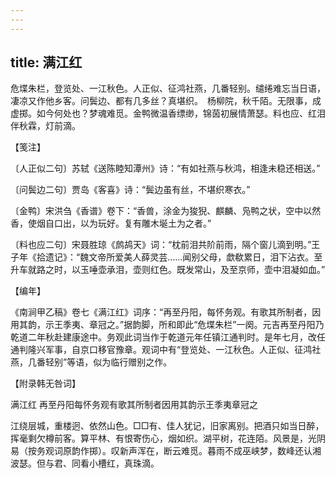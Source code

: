 ```yaml
---
---
---
```

title: 满江红
---







危堞朱栏，登览处、一江秋色。人正似、征鸿社燕，几番轻别。缱绻难忘当日语，凄凉又作他乡客。问鬓边、都有几多丝？真堪织。　杨柳院，秋千陌。无限事，成虚掷。如今何处也？梦魂难觅。金鸭微温香缥缈，锦茵初展情萧瑟。料也应、红泪伴秋霖，灯前滴。

【笺注】

〔人正似二句〕苏轼《送陈睦知潭州》诗：“有如社燕与秋鸿，相逢未稳还相送。”

〔问鬓边二句〕贾岛《客喜》诗：“鬓边虽有丝，不堪织寒衣。”

〔金鸭〕宋洪刍《香谱》卷下：“香兽，涂金为狻猊、麒麟、凫鸭之状，空中以然香，使烟自口出，以为玩好。复有雕木埏土为之者。”

〔料也应二句〕宋聂胜琼《鹧鸪天》词：“枕前泪共阶前雨，隔个窗儿滴到明。”王子年《拾遗记》：“魏文帝所爱美人薛灵芸……闻别父母，歔欷累日，泪下沾衣。至升车就路之时，以玉唾壶承泪，壶则红色。既发常山，及至京师，壶中泪凝如血。”

【编年】

《南涧甲乙稿》卷七《满江红》词序：“再至丹阳，每怀务观。有歌其所制者，因用其韵，示王季夷、章冠之。”据韵脚，所和即此“危堞朱栏”一阕。元吉再至丹阳乃乾道二年秋赴建康途中。务观此词当作于乾道元年任镇江通判时。是年七月，改任通判隆兴军事，自京口移官豫章。观词中有“登览处、一江秋色。人正似、征鸿社燕，几番轻别”等语，似为临行赠别之作。

【附录韩无咎词】

满江红 再至丹阳每怀务观有歌其所制者因用其韵示王季夷章冠之

江绕层城，重楼迥、依然山色。□□有、佳人犹记，旧家离别。把酒只如当日醉，挥毫剩欠樽前客。算平林、有恨寄伤心，烟如织。湖平树，花连陌。风景是，光阴易（按务观词原韵作掷）。叹新声浑在，断云难觅。暮雨不成巫峡梦，数峰还认湘波瑟。但与君、同看小槽红，真珠滴。